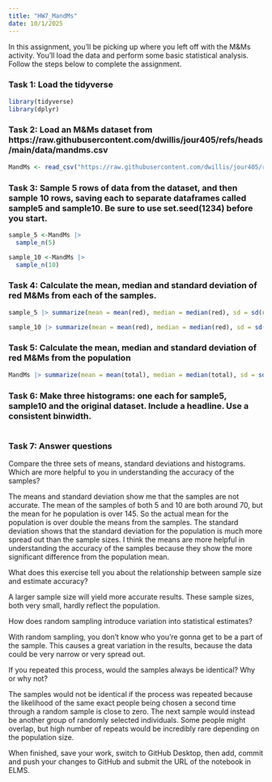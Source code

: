 ```yaml
---
title: "HW7_MandMs"
date: 10/1/2025
---
```



In this assignment, you'll be picking up where you left off with the M&Ms activity. You'll load the data and perform some basic statistical analysis. Follow the steps below to complete the assignment.

### Task 1: Load the tidyverse

```r
library(tidyverse)
library(dplyr)
```


### Task 2: Load an M&Ms dataset from https://raw.githubusercontent.com/dwillis/jour405/refs/heads/main/data/mandms.csv
```r
MandMs <- read_csv("https://raw.githubusercontent.com/dwillis/jour405/refs/heads/main/data/mandms.csv")

```


### Task 3: Sample 5 rows of data from the dataset, and then sample 10 rows, saving each to separate dataframes called sample5 and sample10. Be sure to use set.seed(1234) before you start.
```r

sample_5 <-MandMs |> 
  sample_n(5)

sample_10 <-MandMs |> 
  sample_n(10)

```


### Task 4: Calculate the mean, median and standard deviation of red M&Ms from each of the samples.
```r

sample_5 |> summarize(mean = mean(red), median = median(red), sd = sd(red))

```

```r

sample_10 |> summarize(mean = mean(red), median = median(red), sd = sd(red))

```


### Task 5: Calculate the mean, median and standard deviation of red M&Ms from the population

```r
MandMs |> summarize(mean = mean(total), median = median(total), sd = sd(total))


```

### Task 6: Make three histograms: one each for sample5, sample10 and the original dataset. Include a headline. Use a consistent binwidth.

```r


```


### Task 7: Answer questions


Compare the three sets of means, standard deviations and histograms. Which are more helpful to you in understanding the accuracy of the samples?

The means and standard deviation show me that the samples are not accurate. The mean of the samples of both 5 and 10 are both around 70, but the mean for he population is over 145. So the actual mean for the population is over double the means from the samples. The standard deviation shows that the standard deviation for the population is much more spread out than the sample sizes. I think the means are more helpful in understanding the accuracy of the samples because they show the more significant difference from the population mean.

What does this exercise tell you about the relationship between sample size and estimate accuracy?

A larger sample size will yield more accurate results. These sample sizes, both very small, hardly reflect the population.

How does random sampling introduce variation into statistical estimates?

With random sampling, you don't know who you're gonna get to be a part of the sample. This causes a great variation in the results, because the data could be very narrow or very spread out.

If you repeated this process, would the samples always be identical? Why or why not?

The samples would not be identical if the process was repeated because the likelihood of the same exact people being chosen a second time through a random sample is close to zero. The next sample would instead be another group of randomly selected individuals. Some people might overlap, but high number of repeats would be incredibly rare depending on the population size.


When finished, save your work, switch to GitHub Desktop, then add, commit and push your changes to GitHub and submit the URL of the notebook in ELMS.
